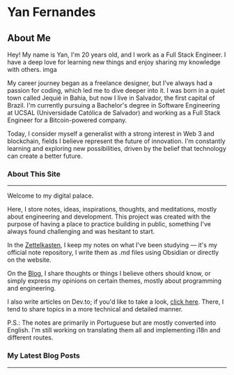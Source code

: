 
# Yan Fernandes

## About Me

Hey! My name is Yan, I'm 20 years old, and I work as a Full Stack Engineer. I have a deep love for learning new things
and enjoy sharing my knowledge with others. imga

My career journey began as a freelance designer, but I've always had a passion for coding, which led me to dive deeper
into it. I was born in a quiet town called Jequié in Bahia, but now I live in Salvador, the first capital of Brazil. I'm
currently pursuing a Bachelor's degree in Software Engineering at UCSAL (Universidade Católica de Salvador) and working
as a Full Stack Engineer for a Bitcoin-powered company.

Today, I consider myself a generalist with a strong interest in Web 3 and blockchain, fields I believe represent the
future of innovation. I'm constantly learning and exploring new possibilities, driven by the belief that technology can
create a better future.

### About This Site
___
Welcome to my digital palace.

Here, I store notes, ideas, inspirations, thoughts, and meditations, mostly about engineering and development. This
project was created with the purpose of having a place to practice building in public, something I've always found
challenging and was hesitant to start.

In the [Zettelkasten](https://yanfer.vercel.app/zettelkasten), I keep my notes on what I’ve been studying — it's my
official note repository, I write them as .md files using Obsidian or directly on the website.

On the [Blog](https://yanfer.vercel.app/blog), I share thoughts or things I believe others should know, or simply
express my opinions on certain themes, mostly about programming and engineering.

I also write articles on Dev.to; if you'd like to take a look, [click here](https://yanfer.vercel.app/articles). There,
I tend to share topics in a more technical and detailed manner.

P.S.: The notes are primarily in Portuguese but are mostly converted into English. I'm still working on translating them
all and implementing i18n and different routes.

### My Latest Blog Posts
___

 <BlogIndex />